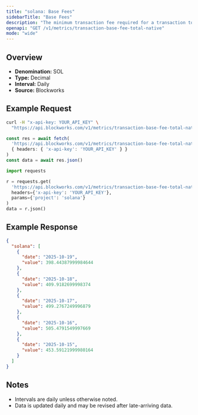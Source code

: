 ```yaml
---
title: "solana: Base Fees"
sidebarTitle: "Base Fees"
description: "The minimum transaction fee required for a transaction to be included in a block"
openapi: "GET /v1/metrics/transaction-base-fee-total-native"
mode: "wide"
---
```


## Overview

- **Denomination:** SOL
- **Type:** Decimal
- **Interval:** Daily
- **Source:** Blockworks

## Example Request

<CodeGroup>

```bash cURL
curl -H "x-api-key: YOUR_API_KEY" \
  "https://api.blockworks.com/v1/metrics/transaction-base-fee-total-native?project=solana"
```

```typescript TypeScript
const res = await fetch(
  'https://api.blockworks.com/v1/metrics/transaction-base-fee-total-native?project=solana',
  { headers: { 'x-api-key': 'YOUR_API_KEY' } }
)
const data = await res.json()
```

```python Python
import requests

r = requests.get(
  'https://api.blockworks.com/v1/metrics/transaction-base-fee-total-native',
  headers={'x-api-key': 'YOUR_API_KEY'},
  params={'project': 'solana'}
)
data = r.json()
```

</CodeGroup>

## Example Response

```json
{
  "solana": [
    {
      "date": "2025-10-19",
      "value": 398.44387999984644
    },
    {
      "date": "2025-10-18",
      "value": 409.9182699998374
    },
    {
      "date": "2025-10-17",
      "value": 499.2767249996879
    },
    {
      "date": "2025-10-16",
      "value": 505.4791549997669
    },
    {
      "date": "2025-10-15",
      "value": 453.59121999980164
    }
  ]
}
```

## Notes
- Intervals are daily unless otherwise noted.
- Data is updated daily and may be revised after late-arriving data.